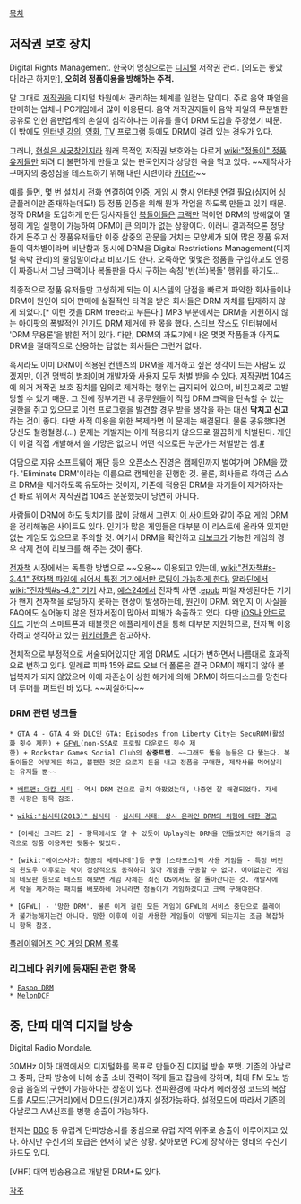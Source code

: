 [[목차]]

== 저작권 보호 장치 ==
Digital Rights Management. 한국어 명칭으로는 [[디지털]] 저작권 관리. [의도는 좋았다|라곤 하지만], '''오히려 정품이용을 방해하는 주적.'''

말 그대로 [[저작권]]을 디지털 차원에서 관리하는 체계를 일컫는 말이다. 주로 음악 파일을 판매하는 업체나 PC게임에서 많이 이용된다. 음악 저작권자들이 음악 파일의 무분별한 공유로 인한 음반업계의 손실이 심각하다는 이유를 들어 DRM 도입을 주장했기 때문. 이 밖에도 [[인터넷 강의]], [[영화]], [[TV]] 프로그램 등에도 DRM이 걸려 있는 경우가 있다.

그러나, [[현실은 시궁창]]인지라 원래 목적인 저작권 보호와는 다르게 [[wiki:"정돌이" 정품 유저]]들만 되려 더 불편하게 만들고 있는 판국인지라 상당한 욕을 먹고 있다. ~~제작사가 구매자의 충성심을 테스트하기 위해 내린 시련이라 [[카더라]]~~

예를 들면, 몇 번 설치시 전화 연결하여 인증, 게임 시 항시 인터넷 연결 필요(심지어 싱글플레이만 존재하는데도!) 등 정품 인증을 위해 뭔가 작업을 하도록 만들고 있기 때문. 정작 DRM을 도입하게 만든 당사자들인 [[복돌이]]들은 [[크랙]]만 먹이면 DRM의 방해없이 멀쩡히 게임 실행이 가능하여 DRM이 큰 의미가 없는 상황이다. 이러니 결과적으론 정당하게 돈주고 산 정품유저들만 이중 삼중의 관문을 거치는 모양세가 되어 많은 정품 유저들이 역차별이라며 비난함과 동시에 DRM을 Digital Restrictions Management(디지털 속박 관리)의 줄임말이라고 비꼬기도 한다. 오죽하면 몇몇은 정품을 구입하고도 인증이 짜증나서 그냥 크랙이나 복돌판을 다시 구하는 속칭 '반(半)복돌' 행위를 하기도...

최종적으로 정품 유저들만 고생하게 되는 이 시스템의 단점을 빠르게 파악한 회사들이나 DRM이 원인이 되어 판매에 실질적인 타격을 받은 회사들은 DRM 자체를 탑재하지 않게 되었다.[* 이런 것을 DRM free라고 부른다.] MP3 부분에서는 DRM을 지원하지 않는 [[아이팟]]의 폭발적인 인기도 DRM 제거에 한 몫을 했다. [[스티브 잡스]]도 인터뷰에서 'DRM 무용론'을 밝힌 적이 있다. 다만, DRM의 과도기에 나온 몇몇 작품들과 아직도 DRM을 절대적으로 신용하는 답없는 회사들은 그런거 없다.

혹시라도 이미 DRM이 적용된 컨텐츠의 DRM을 제거하고 싶은 생각이 드는 사람도 있겠지만, 이건 명백히 [[범죄]]이며 개발자와 사용자 모두 처벌 받을 수 있다. [[저작권법]] 104조에 의거 저작권 보호 장치를 임의로 제거하는 행위는 금지되어 있으며, 비친고죄로 고발당할 수 있기 때문. 그 전에 정부기관 내 공무원들이 직접 DRM 크랙을 단속할 수 있는 권한을 쥐고 있으므로 이런 프로그램을 발견할 경우 받을 생각을 하는 대신 '''닥치고 신고'''하는 것이 좋다. 다만 사적 이용을 위한 복제라면 이 문제는 해결된다. 물론 공유했다면 당신도 철컹철컹.(...) 문제는 개발자는 이게 적용되지 않으므로 깔끔하게 처벌된다. 개인이 이걸 직접 개발해서 쓸 가망은 없으니 어떤 식으로든 누군가는 처벌받는 셈.[http://www.freelawfirm.co.kr/20115 #]

여담으로 자유 소프트웨어 재단 등의 오픈소스 진영은 캠페인까지 벌여가며 DRM을 깠다. 'Eliminate DRM'이라는 이름으로 캠페인을 진행한 것. 물론, 회사들로 하여금 스스로 DRM을 제거하도록 유도하는 것이지, 기존에 적용된 DRM을 자기들이 제거하자는 건 바로 위에서 저작권법 104조 운운했듯이 당연히 아니다.

사람들이 DRM에 하도 뒷치기를 많이 당해서 그런지 [http://pcgamingwiki.com/wiki/The_Big_List_of_3rd_Party_DRM_on_Steam 이 사이트]와 같이 주요 게임 DRM을 정리해놓은 사이트도 있다. 인기가 많은 게임들은 대부분 이 리스트에 올라와 있지만 없는 게임도 있으므로 주의할 것. 여기서 DRM을 확인하고 [[리보크]]가 가능한 게임의 경우 삭제 전에 리보크를 해 주는 것이 좋다.

[[전자책]] 시장에서는 독특한 방법으로 ~~오용~~ 이용되고 있는데, [[wiki:"전자책#s-3.4.1" 전자책 파일에 심어서 특정 기기에서만 로딩이 가능하게 한다.]] [[알라딘]]에서 [[wiki:"전자책#s-4.2" 기기]] 사고, [[예스24]]에서 전자책 사면 .[[epub]] 파일 재생된다든 기기가 왠지 전자책을 로딩하지 못하는 현상이 발생하는데, 원인이 DRM. 왜인지 이 사실을 FAQ에도 실어놓지 않은 전자서점이 많아서 피해가 속출하고 있다. 다만 [[iOS]]나 [[안드로이드]] 기반의 스마트폰과 태블릿은 애플리케이션을 통해 대부분 지원하므로, 전자책 이용하려고 생각하고 있는 [[위키러]]들은 참고하자.

전체적으로 부정적으로 서술되어있지만 게임 DRM도 시대가 변하면서 나름대로 효과적으로 변하고 있다. 일례로 피파 15와 로드 오브 더 폴론은 결국 DRM이 깨지지 않아 불법복제가 되지 않았으며 이에 자존심이 상한 해커에 의해 DRM이 하드디스크를 망친다며 루머를 퍼트린 바 있다. ~~찌질하다~~ 


=== DRM 관련 병크들 ===
 * [[GTA 4]] - [[GTA 4]] 와 [[DLC]]인 GTA: Episodes from Liberty City는 SecuROM(활성화 횟수 제한) + [[GFWL]](non-SSA로 프로필 다운로드 횟수 제한) + Rockstar Games Social Club의 '''삼중트랩'''. ~~그래도 뚫을 놈들은 다 뚫는다. 복돌이들은 어떻게든 하고, 불편한 것은 오로지 돈을 내고 정품을 구매한, 제작사를 먹여살리는 유저들 뿐~~

 * [[배트맨: 아캄 시티]] - 역시 DRM 건으로 골치 아팠었는데, 나중엔 잘 해결되었다. 자세한 사항은 항목 참조.

 * [[wiki:"심시티(2013)" 심시티]] - [http://bbs2.ruliweb.daum.net/gaia/do/ruliweb/default/pc/27/read?articleId=1029830&bbsId=G003&itemGroupId=1&pageIndex=1 심시티 사태: 상시 온라인 DRM의 위험에 대한 경고]

 * [어쌔신 크리드 2] - 항목에서도 알 수 있듯이 Uplay라는 DRM을 만들었지만 해커들의 공격으로 정품 이용자만 뒷통수 맞았다.

 * [wiki:"에이스사가: 창공의 세레나데"]등 구형 [스타포스]락 사용 게임들 - 특정 버전의 윈도우 이후로는 락이 정상적으로 동작하지 않아 게임을 구동할 수 없다. 어이없는건 게임의 데모판 등으로 테스트 해보면 게임 자체는 최신 OS에서도 잘 돌아간다는 것. 개발사에서 락을 제거하는 패치를 배포하네 아니라면 정돌이가 게임하겠다고 크랙 구해야한다.

 * [GFWL] - '망한 DRM'. 물론 이게 걸린 모든 게임이 GFWL의 서비스 중단으로 플레이가 불가능해지는건 아니다. 망한 이후에 이걸 사용한 게임들이 어떻게 되는지는 조금 복잡하니 항목 참조.

[https://docs.google.com/spreadsheet/ccc?key=0AreOlfEwC3BQdFpWMktkb3UzcjFvTWtmb2tOVFdHMnc#gid=0 플레이웨어즈 PC 게임 DRM 목록]

=== 리그베다 위키에 등재된 관련 항목 ===
 * [[Fasoo DRM]]
 * [[MelonDCF]]

== 중, 단파 대역 디지털 방송 ==
Digital Radio Mondale.

30MHz 이하 대역에서의 디지털화를 목표로 만들어진 디지털 방송 포맷. 기존의 아날로그 중파, 단파 방송에 비해 송출 소비 전력이 적게 들고 잡음에 강하며, 최대 FM 모노 방송급 음질의 구현이 가능하다는 장점이 있다. 전파환경에 따라서 에러정정 코드의 복잡도를 A모드(근거리)에서 D모드(원거리)까지 설정가능하다. 설정모드에 따라서 기존의 아날로그 AM신호를 병행 송출이 가능하다.

현재는 [[BBC]] 등 유럽계 단파방송사를 중심으로 유럽 지역 위주로 송출이 이루어지고 있다. 하지만 수신기의 보급은 현저히 낮은 상황. 찾아보면 PC에 장착하는 형태의 수신기 카드도 있다.

[VHF] 대역 방송용으로 개발된 DRM+도 있다.

[[각주]]
